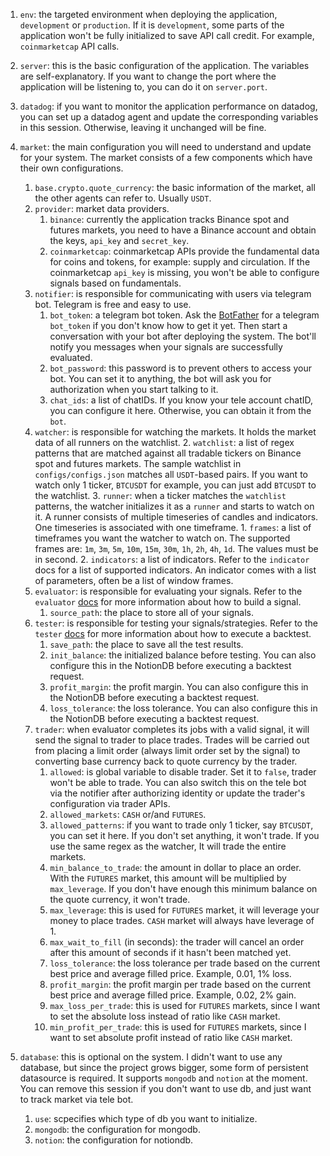 
1. `env`: the targeted environment when deploying the application, `development` or `production`. If it is `development`, some parts of the application won't be fully initialized to save API call credit. For example, `coinmarketcap` API calls.

3. `server`: this is the basic configuration of the application. The variables are self-explanatory. If you want to change the port where the application will be listening to, you can do it on `server.port`. 

4. `datadog`: if you want to monitor the application performance on datadog, you can set up a datadog agent and update the corresponding variables in this session. Otherwise, leaving it unchanged will be fine.

5. `market`: the main configuration you will need to understand and update for your system. The market consists of a few components which have their own configurations. 
    1. `base.crypto.quote_currency`: the basic information of the market, all the other agents can refer to. Usually `USDT`.
    2. `provider`: market data providers.
        1. `binance`: currently the application tracks Binance spot and futures markets,  you need to have a Binance account and obtain the keys, `api_key` and `secret_key`.
        2. `coinmarketcap`: coinmarketcap APIs provide the fundamental data for coins and tokens, for example: supply and circulation. If the coinmarketcap `api_key` is missing, you won't be able to configure signals based on fundamentals.
    3. `notifier`: is responsible for communicating with users via telegram bot. Telegram is free and easy to use. 
        1. `bot_token`: a telegram bot token. Ask the [BotFather](https://core.telegram.org/bots) for a telegram `bot_token` if you don't know how to get it yet. Then start a conversation with your bot after deploying the system. The bot'll notify you messages when your signals are successfully evaluated.
        2. `bot_password`: this password is to prevent others to access your bot. You can set it to anything, the bot will ask you for authorization when you start talking to it.
        3. `chat_ids`: a list of chatIDs. If you know your tele account chatID, you can configure it here. Otherwise, you can obtain it from the `bot`.
    4. `watcher`: is responsible for watching the markets. It holds the market data of all runners on the watchlist.
        2. `watchlist`: a list of regex patterns that are matched against all tradable tickers on Binance spot and futures markets. The sample watchlist in `configs/configs.json` matches all `USDT`-based pairs. If you want to watch only 1 ticker, `BTCUSDT` for example, you can just add `BTCUSDT` to the watchlist.
        3. `runner`: when a ticker matches the `watchlist` patterns, the watcher initializes it as a `runner` and starts to watch on it. A runner consists of multiple timeseries of candles and indicators. One timeseries is associated with one timeframe. 
            1. `frames`: a list of timeframes you want the watcher to watch on. The supported frames are: `1m`, `3m`, `5m`, `10m`, `15m`, `30m`, `1h`, `2h`, `4h`, `1d`. The values must be in second. 
            2. `indicators`: a list of indicators. Refer to the `indicator` docs for a list of supported indicators. An indicator comes with a list of parameters, often be a list of window frames.
    5. `evaluator`: is responsible for evaluating your signals. Refer to the `evaluator` [docs]() for more information about how to build a signal.
        1. `source_path`: the place to store all of your signals. 
    6. `tester`: is responsible for testing your signals/strategies. Refer to the `tester` [docs]() for more information about how to execute a backtest.
        1. `save_path`: the place to save all the test results.
        2. `init_balance`: the initialized balance before testing. You can also configure this in the NotionDB before executing a backtest request.
        2. `profit_margin`: the profit margin. You can also configure this in the NotionDB before executing a backtest request.
        4. `loss_tolerance`: the loss tolerance. You can also configure this in the NotionDB before executing a backtest request.
    7. `trader`: when evaluator completes its jobs with a valid signal, it will send the signal to trader to place trades. Trades will be carried out from placing a limit order (always limit order set by the signal) to converting base currency back to quote currency by the trader.
        1. `allowed`: is global variable to disable trader. Set it to `false`, trader won't be able to trade. You can also switch this on the tele bot via the notifier after authorizing identity or update the trader's configuration via trader APIs.
        2. `allowed_markets`: `CASH` or/and `FUTURES`. 
        3. `allowed_patterns`: if you want to trade only 1 ticker, say `BTCUSDT`, you can set it here. If you don't set anything, it won't trade. If you use the same regex as the watcher, It will trade the entire markets.
        4. `min_balance_to_trade`: the amount in dollar to place an order. With the `FUTURES` market, this amount will be multiplied by `max_leverage`. If you don't have enough this minimum balance on the quote currency, it won't trade.
        5. `max_leverage`: this is used for `FUTURES` market, it will leverage your money to place trades. `CASH` market will always have leverage of 1.
        6. `max_wait_to_fill` (in seconds): the trader will cancel an order after this amount of seconds if it hasn't been matched yet.
        7. `loss_tolerance`: the loss tolerance per trade based on the current best price and average filled price. Example, 0.01, 1% loss.
        8. `profit_margin`: the profit margin per trade based on the current best price and average filled price. Example, 0.02, 2% gain.
        9. `max_loss_per_trade`: this is used for `FUTURES` markets, since I want to set the absolute loss instead of ratio like `CASH` market.
        10. `min_profit_per_trade`: this is used for `FUTURES` markets, since I want to set absolute profit instead of ratio like `CASH` market.
5. `database`: this is optional on the system. I didn't want to use any database, but since the project grows bigger, some form of persistent datasource is required. It supports `mongodb` and `notion` at the moment. You can remove this session if you don't want to use db, and just want to track market via tele bot.
    1. `use`: scpecifies which type of db you want to initialize.
    2. `mongodb`: the configuration for mongodb.
    3. `notion`: the configuration for notiondb.

